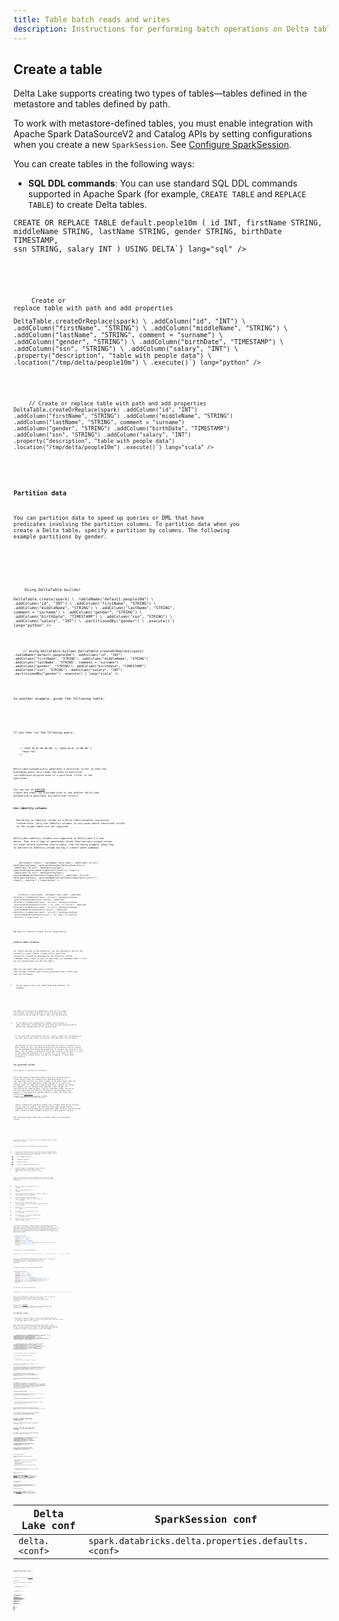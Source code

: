 ```yaml
---
title: Table batch reads and writes
description: Instructions for performing batch operations on Delta tables
---
```


 
## Create a table

Delta Lake supports creating two types of tables—tables defined in the metastore
and tables defined by path.

To work with metastore-defined tables, you must enable integration with Apache
Spark DataSourceV2 and Catalog APIs by setting configurations when you create a
new `SparkSession`. See [Configure SparkSession](#configure-sparksession).

You can create tables in the following ways:

- **SQL DDL commands**: You can use standard SQL DDL commands supported in
  Apache Spark (for example, `CREATE TABLE` and `REPLACE TABLE`) to create Delta
  tables.

<Tabs>
  <TabItem label="SQL">
    <Code code={`
CREATE TABLE IF NOT EXISTS default.people10m (
  id INT,
  firstName STRING,
  middleName STRING,
  lastName STRING,
  gender STRING,
  birthDate TIMESTAMP,
  ssn STRING,
  salary INT
) USING DELTA

CREATE OR REPLACE TABLE default.people10m ( id INT, firstName STRING, middleName
STRING, lastName STRING, gender STRING, birthDate TIMESTAMP, ssn STRING, salary
INT ) USING DELTA`} lang="sql" />

  </TabItem>

  <TabItem label="Python">
    <Code code={`
# Create table in the metastore
DeltaTable.createIfNotExists(spark) \\
  .tableName("default.people10m") \\
  .addColumn("id", "INT") \\
  .addColumn("firstName", "STRING") \\
  .addColumn("middleName", "STRING") \\
  .addColumn("lastName", "STRING", comment = "surname") \\
  .addColumn("gender", "STRING") \\
  .addColumn("birthDate", "TIMESTAMP") \\
  .addColumn("ssn", "STRING") \\
  .addColumn("salary", "INT") \\
  .execute()

# Create or replace table with path and add properties

DeltaTable.createOrReplace(spark) \\ .addColumn("id", "INT") \\
.addColumn("firstName", "STRING") \\ .addColumn("middleName", "STRING") \\
.addColumn("lastName", "STRING", comment = "surname") \\ .addColumn("gender",
"STRING") \\ .addColumn("birthDate", "TIMESTAMP") \\ .addColumn("ssn", "STRING")
\\ .addColumn("salary", "INT") \\ .property("description", "table with people
data") \\ .location("/tmp/delta/people10m") \\ .execute()`} lang="python" />

  </TabItem>

  <TabItem label="Scala">
    <Code code={`
// Create table in the metastore
DeltaTable.createOrReplace(spark)
  .tableName("default.people10m")
  .addColumn("id", "INT")
  .addColumn("firstName", "STRING")
  .addColumn("middleName", "STRING")
  .addColumn("lastName", "STRING", comment = "surname")
  .addColumn("gender", "STRING")
  .addColumn("birthDate", "TIMESTAMP")
  .addColumn("ssn", "STRING")
  .addColumn("salary", "INT")
  .execute()

// Create or replace table with path and add properties
DeltaTable.createOrReplace(spark) .addColumn("id", "INT")
.addColumn("firstName", "STRING") .addColumn("middleName", "STRING")
.addColumn("lastName", "STRING", comment = "surname") .addColumn("gender",
"STRING") .addColumn("birthDate", "TIMESTAMP") .addColumn("ssn", "STRING")
.addColumn("salary", "INT") .property("description", "table with people data")
.location("/tmp/delta/people10m") .execute()`} lang="scala" />

  </TabItem>
</Tabs>

### Partition data

You can partition data to speed up queries or DML that have predicates involving
the partition columns. To partition data when you create a Delta table, specify
a partition by columns. The following example partitions by gender.

<Tabs>
  <TabItem label="SQL">
    <Code code={`-- Create table in the metastore
CREATE TABLE default.people10m (
  id INT,
  firstName STRING,
  middleName STRING,
  lastName STRING,
  gender STRING,
  birthDate TIMESTAMP,
  ssn STRING,
  salary INT
)
USING DELTA
PARTITIONED BY (gender)`} lang="sql" />
  </TabItem>

  <TabItem label="Python">
    <Code code={`# Using DataFrame writer
df.write.format("delta").partitionBy("gender").saveAsTable("default.people10m")

# Using DeltaTable builder

DeltaTable.create(spark) \\ .tableName("default.people10m") \\ .addColumn("id",
"INT") \\ .addColumn("firstName", "STRING") \\ .addColumn("middleName",
"STRING") \\ .addColumn("lastName", "STRING", comment = "surname") \\
.addColumn("gender", "STRING") \\ .addColumn("birthDate", "TIMESTAMP") \\
.addColumn("ssn", "STRING") \\ .addColumn("salary", "INT") \\
.partitionedBy("gender") \\ .execute()`} lang="python" />

  </TabItem>

  <TabItem label="Scala">
    <Code code={`// Using DataFrame writer
df.write.format("delta").partitionBy("gender").saveAsTable("default.people10m")

// Using DeltaTable builder DeltaTable.createOrReplace(spark)
.tableName("default.people10m") .addColumn("id", "INT") .addColumn("firstName",
"STRING") .addColumn("middleName", "STRING") .addColumn("lastName", "STRING",
comment = "surname") .addColumn("gender", "STRING") .addColumn("birthDate",
"TIMESTAMP") .addColumn("ssn", "STRING") .addColumn("salary", "INT")
.partitionedBy("gender") .execute()`} lang="scala" />

  </TabItem>
</Tabs>

As another example, given the following table:

<Tabs>
  <TabItem label="Python">
    <Code
      code={`DeltaTable.create(spark) \\
  .tableName("default.events") \\
  .addColumn("eventId", "BIGINT") \\
  .addColumn("data", "STRING") \\
  .addColumn("eventType", "STRING") \\
  .addColumn("eventTime", "TIMESTAMP") \\
  .addColumn("year", "INT", generatedAlwaysAs="YEAR(eventTime)") \\
  .addColumn("month", "INT", generatedAlwaysAs="MONTH(eventTime)") \\
  .addColumn("day", "INT", generatedAlwaysAs="DAY(eventTime)") \\
  .partitionedBy("eventType", "year", "month", "day") \\
  .execute()`}
      lang="python"
    />
  </TabItem>
</Tabs>

If you then run the following query:

<Tabs>
  <TabItem label="SQL">
    <Code
      code={`SELECT * FROM default.events 
WHERE eventTime >= "2020-10-01 00:00:00" <= "2020-10-01 12:00:00"`}
      lang="sql"
    />
  </TabItem>
</Tabs>

Delta Lake automatically generates a partition filter so that the preceding
query only reads the data in partition `year=2020/month=10/day=01` even if a
partition filter is not specified.

You can use an
[EXPLAIN](https://spark.apache.org/docs/latest/sql-ref-syntax-qry-explain.html)
clause and check the provided plan to see whether Delta Lake automatically
generates any partition filters.

### Use identity columns

<Aside type="caution" title="Important">
  Declaring an identity column on a Delta table disables concurrent
  transactions. Only use identity columns in use cases where concurrent writes
  to the target table are not required.
</Aside>

Delta Lake identity columns are supported in Delta Lake 3.3 and above. They are
a type of generated column that assigns unique values for each record inserted
into a table. The following example shows how to declare an identity column
during a create table command:

<Tabs>
  <TabItem label="Python">
    <Code code={`from delta.tables import DeltaTable, IdentityGenerator
from pyspark.sql.types import LongType

DeltaTable.create() .tableName("table_name") .addColumn("id_col1",
dataType=LongType(), generatedAlwaysAs=IdentityGenerator())
.addColumn("id_col2", dataType=LongType(),
generatedAlwaysAs=IdentityGenerator(start=-1, step=1)) .addColumn("id_col3",
dataType=LongType(), generatedByDefaultAs=IdentityGenerator())
.addColumn("id_col4", dataType=LongType(),
generatedByDefaultAs=IdentityGenerator(start=-1, step=1)) .execute()`}
lang="python" />

  </TabItem>

  <TabItem label="Scala">
    <Code code={`import io.delta.tables.DeltaTable

DeltaTable.create(spark) .tableName("table_name") .addColumn(
DeltaTable.columnBuilder(spark, "id_col1") .dataType(LongType)
.generatedAlwaysAsIdentity().build()) .addColumn(
DeltaTable.columnBuilder(spark, "id_col2") .dataType(LongType)
.generatedAlwaysAsIdentity(start = -1L, step = 1L).build()) .addColumn(
DeltaTable.columnBuilder(spark, "id_col3") .dataType(LongType)
.generatedByDefaultAsIdentity().build()) .addColumn(
DeltaTable.columnBuilder(spark, "id_col4") .dataType(LongType)
.generatedByDefaultAsIdentity(start = -1L, step = 1L).build()) .execute()`}
lang="scala" />

  </TabItem>
</Tabs>

<Aside type="note">SQL APIs for identity columns are not supported yet.</Aside>

### Control data location

For tables defined in the metastore, you can optionally specify the `LOCATION`
as a path. Tables created with a specified `LOCATION` are considered unmanaged
by the metastore. Unlike a managed table, where no path is specified, an
unmanaged table's files are not deleted when you `DROP` the table.

When you run `CREATE TABLE` with a `LOCATION` that _already_ contains data
stored using Delta Lake, Delta Lake does the following:

- If you specify _only the table name and location_, for example:

<Tabs>
  <TabItem label="SQL">
    <Code
      code={`CREATE TABLE default.people10m
USING DELTA
LOCATION '/tmp/delta/people10m'`}
      lang="sql"
    />
  </TabItem>
</Tabs>

the table in the metastore automatically inherits the schema, partitioning, and
table properties of the existing data. This functionality can be used to
"import" data into the metastore.

- If you specify _any configuration_ (schema, partitioning, or table
  properties), Delta Lake verifies that the specification exactly matches the
  configuration of the existing data.

<Aside type="caution" title="Important">
  If the specified configuration does not _exactly_ match the configuration of
  the data, Delta Lake throws an exception that describes the discrepancy.
</Aside>

<Aside type="note">
  The metastore is not the source of truth about the latest information of a
  Delta table. In fact, the table definition in the metastore may not contain
  all the metadata like schema and properties. It contains the location of the
  table, and the table's transaction log at the location is the source of truth.
  If you query the metastore from a system that is not aware of this
  Delta-specific customization, you may see incomplete or stale table
  information.
</Aside>

### Use generated columns

<Aside type="note">This feature is new and is in Preview.</Aside>

Delta Lake supports generated columns which are a special type of columns whose
values are automatically generated based on a user-specified function over other
columns in the Delta table. When you write to a table with generated columns and
you do not explicitly provide values for them, Delta Lake automatically computes
the values. For example, you can automatically generate a date column (for
partitioning the table by date) from the timestamp column; any writes into the
table need only specify the data for the timestamp column. However, if you
explicitly provide values for them, the values must satisfy the
[constraint](delta-constraints.md)
`(<value> <=> <generation expression>) IS TRUE` or the write will fail with an
error.

<Aside type="caution" title="Important">
  Tables created with generated columns have a higher table writer protocol
  version than the default. See [How does Delta Lake manage feature
  compatibility?](versioning.md) to understand table protocol versioning and
  what it means to have a higher version of a table protocol version.
</Aside>

The following example shows how to create a table with generated columns:

<Tabs>
  <TabItem label="Python">
    <Code code={`DeltaTable.create(spark) \\
  .tableName("default.people10m") \\
  .addColumn("id", "INT") \\
  .addColumn("firstName", "STRING") \\
  .addColumn("middleName", "STRING") \\
  .addColumn("lastName", "STRING", comment = "surname") \\
  .addColumn("gender", "STRING") \\
  .addColumn("birthDate", "TIMESTAMP") \\
  .addColumn("dateOfBirth", DateType(), generatedAlwaysAs="CAST(birthDate AS DATE)") \\
  .addColumn("ssn", "STRING") \\
  .addColumn("salary", "INT") \\
  .partitionedBy("gender") \\
  .execute()`} lang="python" />
  </TabItem>

  <TabItem label="Scala">
    <Code code={`DeltaTable.create(spark)
  .tableName("default.people10m")
  .addColumn("id", "INT")
  .addColumn("firstName", "STRING")
  .addColumn("middleName", "STRING")
  .addColumn(
    DeltaTable.columnBuilder("lastName")
      .dataType("STRING")
      .comment("surname")
      .build())
  .addColumn("gender", "STRING")
  .addColumn("birthDate", "TIMESTAMP")
  .addColumn(
    DeltaTable.columnBuilder("dateOfBirth")
     .dataType(DateType)
     .generatedAlwaysAs("CAST(dateOfBirth AS DATE)")
     .build())
  .addColumn("ssn", "STRING")
  .addColumn("salary", "INT")
  .partitionedBy("gender")
  .execute()`} lang="scala" />
  </TabItem>
</Tabs>

Generated columns are stored as if they were normal columns. That is, they
occupy storage.

The following restrictions apply to generated columns:

- A generation expression can use any SQL functions in Spark that always return
  the same result when given the same argument values, except the following
  types of functions:
  - User-defined functions.
  - Aggregate functions.
  - Window functions.
  - Functions returning multiple rows.
- For Delta Lake 1.1.0 and above, `MERGE` operations support generated columns
  when you set `spark.databricks.delta.schema.autoMerge.enabled` to true.

Delta Lake may be able to generate partition filters for a query whenever a
partition column is defined by one of the following expressions:

- `CAST(col AS DATE)` and the type of `col` is `TIMESTAMP`.
- `YEAR(col)` and the type of `col` is `TIMESTAMP`.
- Two partition columns defined by `YEAR(col), MONTH(col)` and the type of `col`
  is `TIMESTAMP`.
- Three partition columns defined by `YEAR(col), MONTH(col), DAY(col)` and the
  type of `col` is `TIMESTAMP`.
- Four partition columns defined by `YEAR(col), MONTH(col), DAY(col), HOUR(col)`
  and the type of `col` is `TIMESTAMP`.
- `SUBSTRING(col, pos, len)` and the type of `col` is `STRING`
- `DATE_FORMAT(col, format)` and the type of `col` is `TIMESTAMP`.
- `DATE_TRUNC(format, col)` and the type of the `col` is `TIMESTAMP` or `DATE`.
- `TRUNC(col, format)` and type of the `col` is either `TIMESTAMP` or `DATE`.

If a partition column is defined by one of the preceding expressions, and a
query filters data using the underlying base column of a generation expression,
Delta Lake looks at the relationship between the base column and the generated
column, and populates partition filters based on the generated partition column
if possible. For example, given the following table:

```python
DeltaTable.create(spark) \
  .tableName("default.events") \
  .addColumn("eventId", "BIGINT") \
  .addColumn("data", "STRING") \
  .addColumn("eventType", "STRING") \
  .addColumn("eventTime", "TIMESTAMP") \
  .addColumn("eventDate", "DATE", generatedAlwaysAs="CAST(eventTime AS DATE)") \
  .partitionedBy("eventType", "eventDate") \
  .execute()
```

If you then run the following query:

```python
spark.sql('SELECT * FROM default.events WHERE eventTime >= "2020-10-01 00:00:00" <= "2020-10-01 12:00:00"')
```

Delta Lake automatically generates a partition filter so that the preceding
query only reads the data in partition `date=2020-10-01` even if a partition
filter is not specified.

As another example, given the following table:

```python
DeltaTable.create(spark) \
  .tableName("default.events") \
  .addColumn("eventId", "BIGINT") \
  .addColumn("data", "STRING") \
  .addColumn("eventType", "STRING") \
  .addColumn("eventTime", "TIMESTAMP") \
  .addColumn("year", "INT", generatedAlwaysAs="YEAR(eventTime)") \
  .addColumn("month", "INT", generatedAlwaysAs="MONTH(eventTime)") \
  .addColumn("day", "INT", generatedAlwaysAs="DAY(eventTime)") \
  .partitionedBy("eventType", "year", "month", "day") \
  .execute()
```

If you then run the following query:

```python
spark.sql('SELECT * FROM default.events WHERE eventTime >= "2020-10-01 00:00:00" <= "2020-10-01 12:00:00"')
```

Delta Lake automatically generates a partition filter so that the preceding
query only reads the data in partition `year=2020/month=10/day=01` even if a
partition filter is not specified.

You can use an
[EXPLAIN](https://spark.apache.org/docs/latest/sql-ref-syntax-qry-explain.html)
clause and check the provided plan to see whether Delta Lake automatically
generates any partition filters.

### Use identity columns

<Aside type="caution" title="Important">
  Declaring an identity column on a Delta table disables concurrent
  transactions. Only use identity columns in use cases where concurrent writes
  to the target table are not required.
</Aside>

Delta Lake identity columns are supported in Delta Lake 3.3 and above. They are
a type of generated column that assigns unique values for each record inserted
into a table. The following example shows how to declare an identity column
during a create table command:

<Tabs>
  <TabItem label="Python">
    <Code code={`from delta.tables import DeltaTable, IdentityGenerator
from pyspark.sql.types import LongType

DeltaTable.create() .tableName("table_name") .addColumn("id_col1",
dataType=LongType(), generatedAlwaysAs=IdentityGenerator())
.addColumn("id_col2", dataType=LongType(),
generatedAlwaysAs=IdentityGenerator(start=-1, step=1)) .addColumn("id_col3",
dataType=LongType(), generatedByDefaultAs=IdentityGenerator())
.addColumn("id_col4", dataType=LongType(),
generatedByDefaultAs=IdentityGenerator(start=-1, step=1)) .execute()`}
lang="python" />

  </TabItem>

  <TabItem label="Scala">
    <Code code={`import io.delta.tables.DeltaTable

DeltaTable.create(spark) .tableName("table_name") .addColumn(
DeltaTable.columnBuilder(spark, "id_col1") .dataType(LongType)
.generatedAlwaysAsIdentity().build()) .addColumn(
DeltaTable.columnBuilder(spark, "id_col2") .dataType(LongType)
.generatedAlwaysAsIdentity(start = -1L, step = 1L).build()) .addColumn(
DeltaTable.columnBuilder(spark, "id_col3") .dataType(LongType)
.generatedByDefaultAsIdentity().build()) .addColumn(
DeltaTable.columnBuilder(spark, "id_col4") .dataType(LongType)
.generatedByDefaultAsIdentity(start = -1L, step = 1L).build()) .execute()`}
lang="scala" />

  </TabItem>
</Tabs>

<Aside type="note">SQL APIs for identity columns are not supported yet.</Aside>

You can optionally specify the following:

- A starting value.
- A step size, which can be positive or negative.

Both the starting value and step size default to `1`. You cannot specify a step
size of `0`.

Values assigned by identity columns are unique and increment in the direction of
the specified step, and in multiples of the specified step size, but are not
guaranteed to be contiguous. For example, with a starting value of `0` and a
step size of `2`, all values are positive even numbers but some even numbers
might be skipped.

When the identity column is specified to be `generated by default as identity`,
insert operations can specify values for the identity column. Specify it to be
`generated always as identity` to override the ability to manually set values.

Identity columns only support `LongType`, and operations fail if the assigned
value exceeds the range supported by `LongType`.

You can use `ALTER TABLE table_name ALTER COLUMN column_name SYNC IDENTITY` to
synchronize the metadata of an identity column with the actual data. When you
write your own values to an identity column, it might not comply with the
metadata. This option evaluates the state and updates the metadata to be
consistent with the actual data. After this command, the next automatically
assigned identity value will start from `start + (n + 1) * step`, where `n` is
the smallest value that satisfies `start + n * step >= max()` (for a positive
step).

### CTAS and identity columns

You cannot define schema, identity column constraints, or any other table
specifications when using a `CREATE TABLE table_name AS SELECT` (CTAS)
statement.

To create a new table with an identity column and populate it with existing
data, do the following:

1. Create a table with the correct schema, including the identity column
   definition and other table properties.
2. Run an insertion operation.

The following example defines the identity column to be
`generated by default as identity`. If data inserted into the table includes
valid values for the identity column, these values are used.

<Tabs>
  <TabItem label="Python">
    <Code code={`from delta.tables import DeltaTable, IdentityGenerator
from pyspark.sql.types import LongType, DateType

DeltaTable.create(spark) .tableName("new_table") .addColumn("id",
dataType=LongType(), generatedByDefaultAs=IdentityGenerator(start=5, step=1))
.addColumn("event_date", dataType=DateType()) .addColumn("some_value",
dataType=LongType()) .execute()

# Insert records including existing IDs

old_table_df = spark.table("old_table").select("id", "event_date", "some_value")
old_table_df.write .format("delta") .mode("append") .saveAsTable("new_table")

# Insert records and generate new IDs

new_records_df = spark.table("new_records").select("event_date", "some_value")
new_records_df.write .format("delta") .mode("append")
.saveAsTable("new_table")`} lang="python" />

  </TabItem>

  <TabItem label="Scala">
    <Code code={`import org.apache.spark.sql.types._

DeltaTable.createOrReplace(spark) .tableName("new_table") .addColumn(
DeltaTable.columnBuilder(spark, "id") .dataType(LongType)
.generatedByDefaultAsIdentity(start = 5L, step = 1L) .build()) .addColumn(
DeltaTable.columnBuilder(spark, "event_date") .dataType(DateType)
.nullable(true) .build()) .addColumn( DeltaTable.columnBuilder(spark,
"some_value") .dataType(LongType) .nullable(true) .build()) .execute()

// Insert records including existing IDs val oldTableDF =
spark.table("old_table").select("id", "event_date", "some_value")
oldTableDF.write .format("delta") .mode("append") .saveAsTable("new_table")

// Insert records and generate new IDs val newRecordsDF =
spark.table("new_records").select("event_date", "some_value") newRecordsDF.write
.format("delta") .mode("append") .saveAsTable("new_table")`} lang="scala" />

  </TabItem>
</Tabs>

### Identity column limitations

The following limitations exist when working with identity columns:

- Concurrent transactions are not supported on tables with identity columns
  enabled.
- You cannot partition a table by an identity column.
- You cannot `ADD`, `REPLACE`, or `CHANGE` an identity column.
- You cannot update the value of an identity column for an existing record.

<Aside type="note">
  To change the `IDENTITY` value for an existing record, you must delete the
  record and `INSERT` it as a new record.
</Aside>

### Specify default values for columns

Delta enables the specification of
[default expressions](https://github.com/delta-io/delta/blob/master/PROTOCOL.md#default-columns)
for columns in Delta tables. When users write to these tables without explicitly
providing values for certain columns, or when they explicitly use the DEFAULT
SQL keyword for a column, Delta automatically generates default values for those
columns. For more information, please refer to the dedicated documentation page.

### Use special characters in column names

By default, special characters such as spaces and any of the characters
`,;{}()\n\t=` are not supported in table column names. To include these special
characters in a table's column name, enable column mapping.

### Default table properties

Delta Lake configurations set in the SparkSession override the default
[table properties](#-table-properties) for new Delta Lake tables created in the
session. The prefix used in the SparkSession is different from the
configurations used in the table properties.

| Delta Lake conf | SparkSession conf                                   |
| --------------- | --------------------------------------------------- |
| `delta.<conf>`  | `spark.databricks.delta.properties.defaults.<conf>` |

For example, to set the `delta.appendOnly = true` property for all new Delta
Lake tables created in a session, set the following:

<Tabs>
  <TabItem label="SQL">
    <Code
      code={`SET spark.databricks.delta.properties.defaults.appendOnly = true`}
      lang="sql"
    />
  </TabItem>
</Tabs>

To modify table properties of existing tables, use
[SET TBLPROPERTIES](#-table-properties).

## Read a table

You can read a Delta table using standard Apache Spark DataFrame APIs:

<Tabs>
  <TabItem label="SQL">
    <Code code={`SELECT * FROM delta.\`/tmp/delta/people10m\`;

-- If table is registered in the metastore SELECT \* FROM default.people10m;`}
lang="sql" />

  </TabItem>

  <TabItem label="Python">
    <Code code={`# Read table by path
df = spark.read.format("delta").load("/tmp/delta/people10m")

# Read table from metastore

df = spark.table("default.people10m")`} lang="python" />

  </TabItem>

  <TabItem label="Scala">
    <Code code={`// Read table by path
val df = spark.read.format("delta").load("/tmp/delta/people10m")

// Read table from metastore val df = spark.table("default.people10m")`}
lang="scala" />

  </TabItem>

  <TabItem label="Java">
    <Code code={`// Read table by path
Dataset<Row> df = spark.read().format("delta").load("/tmp/delta/people10m");

// Read table from metastore Dataset<Row> df =
spark.table("default.people10m");`} lang="java" />

  </TabItem>
</Tabs>

## Query an older snapshot of a table (time travel)

Delta Lake time travel allows you to query an older snapshot of a Delta table.
Time travel has many use cases, including:

- Re-creating analyses, reports, or outputs (for example, the output of a
  machine learning model). This could be useful for debugging or auditing,
  especially in regulated industries.
- Writing complex temporal queries.
- Fixing mistakes in your data.
- Providing snapshot isolation for a set of queries for fast changing tables.

This section describes the supported methods for querying older versions of
tables, data retention concerns, and provides examples.

<Aside type="note">
  The timestamp of each version N depends on the timestamp of the log file
  corresponding to the version N in Delta table log. Hence, time travel by
  timestamp can break if you copy the entire Delta table directory to a new
  location. Time travel by version will be unaffected.
</Aside>

### Syntax

This section shows how to query an older version of a Delta table.

#### SQL `AS OF` syntax

<Tabs>
  <TabItem label="SQL">
    <Code
      code={`SELECT * FROM table_name TIMESTAMP AS OF timestamp_expression
SELECT * FROM table_name VERSION AS OF version`}
      lang="sql"
    />
  </TabItem>
</Tabs>

- `timestamp_expression` can be any one of:
  - `'2018-10-18T22:15:12.013Z'`, that is, a string that can be cast to a
    timestamp
  - `cast('2018-10-18 13:36:32 CEST' as timestamp)`
  - `'2018-10-18'`, that is, a date string
  - `current_timestamp() - interval 12 hours`
  - `date_sub(current_date(), 1)`
  - Any other expression that is or can be cast to a timestamp
- `version` is a long value that can be obtained from the output of
  `DESCRIBE HISTORY table_spec`.

Neither `timestamp_expression` nor `version` can be subqueries.

##### Example

<Tabs>
  <TabItem label="SQL">
    <Code
      code={`SELECT * FROM default.people10m TIMESTAMP AS OF '2018-10-18T22:15:12.013Z'
SELECT * FROM delta.\`/tmp/delta/people10m\` VERSION AS OF 123`}
      lang="sql"
    />
  </TabItem>
</Tabs>

#### DataFrameReader options

DataFrameReader options allow you to create a DataFrame from a Delta table that
is fixed to a specific version of the table.

<Tabs>
  <TabItem label="Python">
    <Code
      code={`df1 = spark.read.format("delta").option("timestampAsOf", timestamp_string).load("/tmp/delta/people10m")
df2 = spark.read.format("delta").option("versionAsOf", version).load("/tmp/delta/people10m")`}
      lang="python"
    />
  </TabItem>
</Tabs>

For `timestamp_string`, only date or timestamp strings are accepted. For
example, `"2019-01-01"` and `"2019-01-01T00:00:00.000Z"`.

A common pattern is to use the latest state of the Delta table throughout the
execution of a job to update downstream applications.

Because Delta tables auto update, a DataFrame loaded from a Delta table may
return different results across invocations if the underlying data is updated.
By using time travel, you can fix the data returned by the DataFrame across
invocations:

<Tabs>
  <TabItem label="Python">
    <Code
      code={`history = spark.sql("DESCRIBE HISTORY delta.\`/tmp/delta/people10m\`")
latest_version = history.selectExpr("max(version)").collect()
df = spark.read.format("delta").option("versionAsOf", latest_version[0][0]).load("/tmp/delta/people10m")`}
      lang="python"
    />
  </TabItem>
</Tabs>

### Examples

Fix accidental deletes to a table for the user `111`:

<Tabs>
  <TabItem label="Python">
    <Code
      code={`yesterday = spark.sql("SELECT CAST(date_sub(current_date(), 1) AS STRING)").collect()[0][0]
df = spark.read.format("delta").option("timestampAsOf", yesterday).load("/tmp/delta/events")
df.where("userId = 111").write.format("delta").mode("append").save("/tmp/delta/events")`}
      lang="python"
    />
  </TabItem>
</Tabs>

Fix accidental incorrect updates to a table:

<Tabs>
  <TabItem label="Python">
    <Code
      code={`yesterday = spark.sql("SELECT CAST(date_sub(current_date(), 1) AS STRING)").collect()[0][0]
df = spark.read.format("delta").option("timestampAsOf", yesterday).load("/tmp/delta/events")
df.createOrReplaceTempView("my_table_yesterday")
spark.sql("""
MERGE INTO delta.\`/tmp/delta/events\` target
  USING my_table_yesterday source
  ON source.userId = target.userId
  WHEN MATCHED THEN UPDATE SET *
""")`}
      lang="python"
    />
  </TabItem>
</Tabs>

Query the number of new customers added over the last week:

<Tabs>
  <TabItem label="Python">
    <Code
      code={`last_week = spark.sql("SELECT CAST(date_sub(current_date(), 7) AS STRING)").collect()[0][0]
df = spark.read.format("delta").option("timestampAsOf", last_week).load("/tmp/delta/events")
last_week_count = df.select("userId").distinct().count()
count = spark.read.format("delta").load("/tmp/delta/events").select("userId").distinct().count()
new_customers_count = count - last_week_count`}
      lang="python"
    />
  </TabItem>
</Tabs>

### Data retention

To time travel to a previous version, you must retain _both_ the log and the
data files for that version.

The data files backing a Delta table are _never_ deleted automatically; data
files are deleted only when you run [VACUUM](delta-utility.md#-delta-vacuum).
`VACUUM` _does not_ delete Delta log files; log files are automatically cleaned
up after checkpoints are written.

By default you can time travel to a Delta table up to 30 days old unless you
have:

- Run `VACUUM` on your Delta table.
- Changed the data or log file retention periods using the following
  [table properties](#-table-properties):
  - `delta.logRetentionDuration = "interval <interval>"`: controls how long the
    history for a table is kept. The default is `interval 30 days`.

Each time a checkpoint is written, Delta automatically cleans up log entries
older than the retention interval. If you set this config to a large enough
value, many log entries are retained. This should not impact performance as
operations against the log are constant time. Operations on history are parallel
but will become more expensive as the log size increases.

- `delta.deletedFileRetentionDuration = "interval <interval>"`: controls how
  long ago a file must have been deleted _before being a candidate for_
  `VACUUM`. The default is `interval 7 days`.

  To access 30 days of historical data even if you run `VACUUM` on the Delta
  table, set `delta.deletedFileRetentionDuration = "interval 30 days"`. This
  setting may cause your storage costs to go up.

<Aside type="note">
  Due to log entry cleanup, instances can arise where you cannot time travel to
  a version that is less than the retention interval. Delta Lake requires all
  consecutive log entries since the previous checkpoint to time travel to a
  particular version. For example, with a table initially consisting of log
  entries for versions [0, 19] and a checkpoint at verison 10, if the log entry
  for version 0 is cleaned up, then you cannot time travel to versions [1, 9].
  Increasing the table property `delta.logRetentionDuration` can help avoid
  these situations.
</Aside>

### In-Commit Timestamps

#### Overview

Delta Lake 3.3 introduced
[In-Commit Timestamps](https://github.com/delta-io/delta/blob/master/PROTOCOL.md#in-commit-timestamps)
to provide a more reliable and consistent way to track table modification
timestamps. These modification timestamps are needed for various usecases e.g.
time-travel to a specific time in the past. This feature addresses limitations
of the traditional approach that relied on file modification timestamps,
particularly in scenarios involving data migration or replication.

#### Feature Details

In-Commit Timestamps stores modification timestamps within the commit itself,
ensuring they remain unchanged regardless of file system operations. This
provides several benefits:

- **Immutable History**: Timestamps become part of the table's permanent commit
  history
- **Consistent Time Travel**: Queries using timestamp-based time travel produce
  reliable results even after table migration

Without the In-Commit Timestamp feature, Delta Lake uses file modification
timestamps as the commit timestamp. This approach has various limitations:

1. Data Migration Issues: When tables were moved between storage locations, file
   modification timestamps would change, potentially disrupting historical
   tracking
2. Replication Scenarios: Timestamp inconsistencies could arise when replicating
   data across different environments
3. Time Travel Reliability: These timestamp changes could affect the accuracy
   and consistency of time travel queries

#### Enabling the Feature

This is a [writer table feature](versioning.md#-what-are-table-features) and can
be enabled by setting the table property `delta.enableInCommitTimestamps` to
`true`:

<Tabs>
  <TabItem label="SQL">
    <Code
      code={`ALTER TABLE <table_name>
SET TBLPROPERTIES ('delta.enableInCommitTimestamps' = 'true');`}
      lang="sql"
    />
  </TabItem>
</Tabs>

After enabling In-Commit Timestamps:

- Only new write operations will include the embedded timestamps
- File modification timestamps will continued to be used for historical commits
  performed before enablement

See the [Versioning](./versioning) section for more details around
compatibility.

## Write a table

### Append

To atomically add new data to an existing Delta table, use `append` mode:

<Tabs>
  <TabItem label="SQL">
    <Code code={`INSERT INTO default.people10m SELECT * FROM morePeople`} lang="sql" />
  </TabItem>

<TabItem label="Python">
  <Code
    code={`df.write.format("delta").mode("append").save("/tmp/delta/people10m")
df.write.format("delta").mode("append").saveAsTable("default.people10m")`}
    lang="python"
  />
</TabItem>

  <TabItem label="Scala">
    <Code code={`df.write.format("delta").mode("append").save("/tmp/delta/people10m")
df.write.format("delta").mode("append").saveAsTable("default.people10m")

df.write.mode("append").delta("/tmp/delta/people10m")`} lang="scala" />
  </TabItem>
</Tabs>

### Overwrite

To atomically replace all the data in a table, use `overwrite` mode:

<Tabs>
  <TabItem label="SQL">
    <Code code={`INSERT OVERWRITE TABLE default.people10m SELECT * FROM morePeople`} lang="sql" />
  </TabItem>

<TabItem label="Python">
  <Code
    code={`df.write.format("delta").mode("overwrite").save("/tmp/delta/people10m")
df.write.format("delta").mode("overwrite").saveAsTable("default.people10m")`}
    lang="python"
  />
</TabItem>

  <TabItem label="Scala">
    <Code code={`df.write.format("delta").mode("overwrite").save("/tmp/delta/people10m")
df.write.format("delta").mode("overwrite").saveAsTable("default.people10m")

df.write.mode("overwrite").delta("/tmp/delta/people10m")`} lang="scala" />
  </TabItem>
</Tabs>

You can selectively overwrite only the data that matches an arbitrary
expression. This feature is available with DataFrames in Delta Lake 1.1.0 and
above and supported in SQL in Delta Lake 2.4.0 and above.

The following command atomically replaces events in January in the target table,
which is partitioned by `start_date`, with the data in `replace_data`:

<Tabs>
  <TabItem label="Python">
    <Code code={`replace_data.write \\
  .format("delta") \\
  .mode("overwrite") \\
  .option("replaceWhere", "start_date >= '2017-01-01' AND end_date <= '2017-01-31'") \\
  .save("/tmp/delta/events")`} lang="python" />
  </TabItem>

<TabItem label="Scala">
  <Code
    code={`replace_data.write
  .format("delta")
  .mode("overwrite")
  .option("replaceWhere", "start_date >= '2017-01-01' AND end_date <= '2017-01-31'")
  .save("/tmp/delta/events")`}
    lang="scala"
  />
</TabItem>

  <TabItem label="SQL">
    <Code code={`INSERT INTO TABLE events 
REPLACE WHERE start_data >= '2017-01-01' AND end_date <= '2017-01-31' 
SELECT * FROM replace_data`} lang="sql" />
  </TabItem>
</Tabs>

This sample code writes out the data in `replace_data`, validates that it all
matches the predicate, and performs an atomic replacement. If you want to write
out data that doesn't all match the predicate, to replace the matching rows in
the target table, you can disable the constraint check by setting
`spark.databricks.delta.replaceWhere.constraintCheck.enabled` to false:

<Tabs>
  <TabItem label="Python">
    <Code code={`spark.conf.set("spark.databricks.delta.replaceWhere.constraintCheck.enabled", False)`} lang="python" />
  </TabItem>

<TabItem label="Scala">
  <Code
    code={`spark.conf.set("spark.databricks.delta.replaceWhere.constraintCheck.enabled", false)`}
    lang="scala"
  />
</TabItem>

  <TabItem label="SQL">
    <Code code={`SET spark.databricks.delta.replaceWhere.constraintCheck.enabled=false`} lang="sql" />
  </TabItem>
</Tabs>

In Delta Lake 1.0.0 and below, `replaceWhere` overwrites data matching a
predicate over partition columns only. The following command atomically replaces
the month in January in the target table, which is partitioned by `date`, with
the data in `df`:

<Tabs>
  <TabItem label="Python">
    <Code code={`df.write \
  .format("delta") \
  .mode("overwrite") \
  .option("replaceWhere", "birthDate >= '2017-01-01' AND birthDate <= '2017-01-31'") \
  .save("/tmp/delta/people10m")`} lang="python" />
  </TabItem>

  <TabItem label="Scala">
    <Code code={`df.write
  .format("delta")
  .mode("overwrite")
  .option("replaceWhere", "birthDate >= '2017-01-01' AND birthDate <= '2017-01-31'")
  .save("/tmp/delta/people10m")`} lang="scala" />
  </TabItem>
</Tabs>

In Delta Lake 1.1.0 and above, if you want to fall back to the old behavior, you
can disable the `spark.databricks.delta.replaceWhere.dataColumns.enabled` flag:

<Tabs>
  <TabItem label="Python">
    <Code code={`spark.conf.set("spark.databricks.delta.replaceWhere.dataColumns.enabled", False)`} lang="python" />
  </TabItem>

<TabItem label="Scala">
  <Code
    code={`spark.conf.set("spark.databricks.delta.replaceWhere.dataColumns.enabled", false)`}
    lang="scala"
  />
</TabItem>

  <TabItem label="SQL">
    <Code code={`SET spark.databricks.delta.replaceWhere.dataColumns.enabled=false`} lang="sql" />
  </TabItem>
</Tabs>

#### Dynamic Partition Overwrites

Delta Lake 2.0 and above supports _dynamic_ partition overwrite mode for
partitioned tables.

When in dynamic partition overwrite mode, we overwrite all existing data in each
logical partition for which the write will commit new data. Any existing logical
partitions for which the write does not contain data will remain unchanged. This
mode is only applicable when data is being written in overwrite mode: either
`INSERT OVERWRITE` in SQL, or a DataFrame write with
`df.write.mode("overwrite")`.

Configure dynamic partition overwrite mode by setting the Spark session
configuration `spark.sql.sources.partitionOverwriteMode` to `dynamic`. You can
also enable this by setting the `DataFrameWriter` option
`partitionOverwriteMode` to `dynamic`. If present, the query-specific option
overrides the mode defined in the session configuration. The default for
`partitionOverwriteMode` is `static`.

<Tabs>
  <TabItem label="SQL">
    <Code code={`SET spark.sql.sources.partitionOverwriteMode=dynamic;
INSERT OVERWRITE TABLE default.people10m SELECT * FROM morePeople;`} lang="sql" />
  </TabItem>

<TabItem label="Python">
  <Code
    code={`df.write \\
  .format("delta") \\
  .mode("overwrite") \\
  .option("partitionOverwriteMode", "dynamic") \\
  .saveAsTable("default.people10m")`}
    lang="python"
  />
</TabItem>

  <TabItem label="Scala">
    <Code code={`df.write
  .format("delta")
  .mode("overwrite")
  .option("partitionOverwriteMode", "dynamic")
  .saveAsTable("default.people10m")`} lang="scala" />
  </TabItem>
</Tabs>

<Aside type="note">
  Dynamic partition overwrite conflicts with the option `replaceWhere` for partitioned tables.

- If dynamic partition overwrite is enabled in the Spark session configuration,
  and `replaceWhere` is provided as a `DataFrameWriter` option, then Delta Lake
  overwrites the data according to the `replaceWhere` expression (query-specific
  options override session configurations).
- You'll receive an error if the `DataFrameWriter` options have both dynamic
  partition overwrite and `replaceWhere` enabled.
  </Aside>

<Aside type="caution" title="Dynamic Partition Overwrite Limitations">
Validate that the data written with dynamic partition overwrite touches only the expected partitions. A single row in the incorrect partition can lead to unintentionally overwriting an entire partition. We recommend using `replaceWhere` to specify which data to overwrite.

If a partition has been accidentally overwritten, you can use
[Restore a Delta table to an earlier state](delta-utility.md#-restore-a-delta-table-to-an-earlier-state)
to undo the change.

</Aside>

For Delta Lake support for updating tables, see
[Table deletes, updates, and merges](delta-update.md).

### Limit rows written in a file

You can use the SQL session configuration `spark.sql.files.maxRecordsPerFile` to
specify the maximum number of records to write to a single file for a Delta Lake
table. Specifying a value of zero or a negative value represents no limit.

You can also use the DataFrameWriter option `maxRecordsPerFile` when using the
DataFrame APIs to write to a Delta Lake table. When `maxRecordsPerFile` is
specified, the value of the SQL session configuration
`spark.sql.files.maxRecordsPerFile` is ignored.

<Tabs>
  <TabItem label="Python">
    <Code code={`df.write.format("delta") \\
  .mode("append") \\
  .option("maxRecordsPerFile", "10000") \\
  .save("/tmp/delta/people10m")`} lang="python" />
  </TabItem>

  <TabItem label="Scala">
    <Code code={`df.write.format("delta")
  .mode("append")
  .option("maxRecordsPerFile", "10000")
  .save("/tmp/delta/people10m")`} lang="scala" />
  </TabItem>
</Tabs>

### Idempotent writes

Sometimes a job that writes data to a Delta table is restarted due to various
reasons (for example, job encounters a failure). The failed job may or may not
have written the data to Delta table before terminating. In the case where the
data is written to the Delta table, the restarted job writes the same data to
the Delta table which results in duplicate data.

To address this, Delta tables support the following `DataFrameWriter` options to
make the writes idempotent:

- `txnAppId`: A unique string that you can pass on each `DataFrame` write. For
  example, this can be the name of the job.
- `txnVersion`: A monotonically increasing number that acts as transaction
  version. This number needs to be unique for data that is being written to the
  Delta table(s). For example, this can be the epoch seconds of the instant when
  the query is attempted for the first time. Any subsequent restarts of the same
  job needs to have the same value for `txnVersion`.

<Aside type="danger">
  This solution assumes that the data being written to Delta table(s) in
  multiple retries of the job is same. If a write attempt in a Delta table
  succeeds but due to some downstream failure there is a second write attempt
  with same txn options but different data, then that second write attempt will
  be ignored. This can cause unexpected results.
</Aside>

#### Example

<Tabs>
  <TabItem label="Python">
    <Code code={`app_id = ... # A unique string that is used as an application ID.
version = ... # A monotonically increasing number that acts as transaction version.

dataFrame.write.format(...).option("txnVersion", version).option("txnAppId",
app_id).save(...)`} lang="python" />

  </TabItem>

  <TabItem label="Scala">
    <Code code={`val appId = ... // A unique string that is used as an application ID.
version = ... // A monotonically increasing number that acts as transaction version.

dataFrame.write.format(...).option("txnVersion", version).option("txnAppId",
appId).save(...)`} lang="scala" />

  </TabItem>

  <TabItem label="SQL">
    <Code code={`SET spark.databricks.delta.write.txnAppId = ...;
SET spark.databricks.delta.write.txnVersion = ...;
SET spark.databricks.delta.write.txnVersion.autoReset.enabled = true; -- if set to true, this will reset txnVersion after every write`} lang="sql" />
  </TabItem>
</Tabs>

### Set user-defined commit metadata

You can specify user-defined strings as metadata in commits made by these
operations, either using the DataFrameWriter option `userMetadata` or the
SparkSession configuration `spark.databricks.delta.commitInfo.userMetadata`. If
both of them have been specified, then the option takes preference. This
user-defined metadata is readable in the
[history](delta-utility.md#-delta-history) operation.

<Tabs>
  <TabItem label="SQL">
    <Code code={`SET spark.databricks.delta.commitInfo.userMetadata=overwritten-for-fixing-incorrect-data
INSERT OVERWRITE default.people10m SELECT * FROM morePeople`} lang="sql" />
  </TabItem>

<TabItem label="Python">
  <Code
    code={`df.write.format("delta") \\
  .mode("overwrite") \\
  .option("userMetadata", "overwritten-for-fixing-incorrect-data") \\
  .save("/tmp/delta/people10m")`}
    lang="python"
  />
</TabItem>

  <TabItem label="Scala">
    <Code code={`df.write.format("delta")
  .mode("overwrite")
  .option("userMetadata", "overwritten-for-fixing-incorrect-data")
  .save("/tmp/delta/people10m")`} lang="scala" />
  </TabItem>
</Tabs>

## Schema validation

Delta Lake automatically validates that the schema of the DataFrame being
written is compatible with the schema of the table. Delta Lake uses the
following rules to determine whether a write from a DataFrame to a table is
compatible:

- All DataFrame columns must exist in the target table. If there are columns in
  the DataFrame not present in the table, an exception is raised. Columns
  present in the table but not in the DataFrame are set to null.
- DataFrame column data types must match the column data types in the target
  table. If they don't match, an exception is raised.
- DataFrame column names cannot differ only by case. This means that you cannot
  have columns such as "Foo" and "foo" defined in the same table. While you can
  use Spark in case sensitive or insensitive (default) mode, Parquet is case
  sensitive when storing and returning column information. Delta Lake is
  case-preserving but insensitive when storing the schema and has this
  restriction to avoid potential mistakes, data corruption, or loss issues.

Delta Lake support DDL to add new columns explicitly and the ability to update
schema automatically.

If you specify other options, such as `partitionBy`, in combination with append
mode, Delta Lake validates that they match and throws an error for any mismatch.
When `partitionBy` is not present, appends automatically follow the partitioning
of the existing data.

## Update table schema

Delta Lake lets you update the schema of a table. The following types of changes
are supported:

- Adding new columns (at arbitrary positions)
- Reordering existing columns

You can make these changes explicitly using DDL or implicitly using DML.

<Aside type="caution" title="Important">
  When you update a Delta table schema, streams that read from that table
  terminate. If you want the stream to continue you must restart it.
</Aside>

### Explicitly update schema

You can use the following DDL to explicitly change the schema of a table.

#### Add columns

<Tabs>
  <TabItem label="SQL">
    <Code
      code={`ALTER TABLE table_name ADD COLUMNS (col_name data_type [COMMENT col_comment] [FIRST|AFTER colA_name], ...)`}
      lang="sql"
    />
  </TabItem>
</Tabs>

By default, nullability is `true`.

To add a column to a nested field, use:

<Tabs>
  <TabItem label="SQL">
    <Code
      code={`ALTER TABLE table_name ADD COLUMNS (col_name.nested_col_name data_type [COMMENT col_comment] [FIRST|AFTER colA_name], ...)`}
      lang="sql"
    />
  </TabItem>
</Tabs>

##### Example

If the schema before running
`ALTER TABLE boxes ADD COLUMNS (colB.nested STRING AFTER field1)` is:

```
- root
| - colA
| - colB
| +-field1
| +-field2
```

the schema after is:

```
- root
| - colA
| - colB
| +-field1
| +-nested
| +-field2
```

<Aside type="note">
  Adding nested columns is supported only for structs. Arrays and maps are not
  supported.
</Aside>

#### Change column comment or ordering

<Tabs>
  <TabItem label="SQL">
    <Code
      code={`ALTER TABLE table_name ALTER [COLUMN] col_name col_name data_type [COMMENT col_comment] [FIRST|AFTER colA_name]`}
      lang="sql"
    />
  </TabItem>
</Tabs>

To change a column in a nested field, use:

<Tabs>
  <TabItem label="SQL">
    <Code
      code={`ALTER TABLE table_name ALTER [COLUMN] col_name.nested_col_name nested_col_name data_type [COMMENT col_comment] [FIRST|AFTER colA_name]`}
      lang="sql"
    />
  </TabItem>
</Tabs>

##### Example

If the schema before running
`ALTER TABLE boxes CHANGE COLUMN colB.field2 field2 STRING FIRST` is:

```
- root
| - colA
| - colB
| +-field1
| +-field2
```

the schema after is:

```
- root
| - colA
| - colB
| +-field2
| +-field1
```

#### Replace columns

<Tabs>
  <TabItem label="SQL">
    <Code
      code={`ALTER TABLE table_name REPLACE COLUMNS (col_name1 col_type1 [COMMENT col_comment1], ...)`}
      lang="sql"
    />
  </TabItem>
</Tabs>

##### Example

When running the following DDL:

<Tabs>
  <TabItem label="SQL">
    <Code
      code={`ALTER TABLE boxes REPLACE COLUMNS (colC STRING, colB STRUCT<field2:STRING, nested:STRING, field1:STRING>, colA STRING)`}
      lang="sql"
    />
  </TabItem>
</Tabs>

if the schema before is:

```
- root
| - colA
| - colB
| +-field1
| +-field2
```

the schema after is:

```
- root
| - colC
| - colB
| +-field2
| +-nested
| +-field1
| - colA
```

#### Rename columns

<Aside type="note">
  This feature is available in Delta Lake 1.2.0 and above. This feature is
  currently experimental.
</Aside>

To rename columns without rewriting any of the columns' existing data, you must
enable column mapping for the table. See enable column mapping.

To rename a column:

<Tabs>
  <TabItem label="SQL">
    <Code
      code={`ALTER TABLE table_name RENAME COLUMN old_col_name TO new_col_name`}
      lang="sql"
    />
  </TabItem>
</Tabs>

To rename a nested field:

<Tabs>
  <TabItem label="SQL">
    <Code
      code={`ALTER TABLE table_name RENAME COLUMN col_name.old_nested_field TO new_nested_field`}
      lang="sql"
    />
  </TabItem>
</Tabs>

##### Example

When you run the following command:

<Tabs>
  <TabItem label="SQL">
    <Code
      code={`ALTER TABLE boxes RENAME COLUMN colB.field1 TO field001`}
      lang="sql"
    />
  </TabItem>
</Tabs>

If the schema before is:

```
- root
| - colA
| - colB
| +-field1
| +-field2
```

Then the schema after is:

```
- root
| - colA
| - colB
| +-field001
| +-field2
```

#### Drop columns

<Aside type="note">
  This feature is available in Delta Lake 2.0 and above. This feature is
  currently experimental.
</Aside>

<Aside type="caution" title="Important">
  Dropping a column from metadata does not delete the underlying data for the
  column in files.
</Aside>

To drop columns as a metadata-only operation without rewriting any data files,
you must enable column mapping for the table. See enable column mapping.

To drop a column:

<Tabs>
  <TabItem label="SQL">
    <Code code={`ALTER TABLE table_name DROP COLUMN col_name`} lang="sql" />
  </TabItem>
</Tabs>

To drop multiple columns:

<Tabs>
  <TabItem label="SQL">
    <Code
      code={`ALTER TABLE table_name DROP COLUMNS (col_name_1, col_name_2)`}
      lang="sql"
    />
  </TabItem>
</Tabs>

#### Change column type or name

You can change a column's type or name or drop a column by rewriting the table.
To do this, use the `overwriteSchema` option:

##### Change a column type

<Tabs>
  <TabItem label="Python">
    <Code
      code={`spark.read.table(...) \
  .withColumn("birthDate", col("birthDate").cast("date")) \
  .write \
  .format("delta") \
  .mode("overwrite") \
  .option("overwriteSchema", "true") \
  .saveAsTable(...)`}
      lang="python"
    />
  </TabItem>
</Tabs>

##### Change a column name

<Tabs>
  <TabItem label="Python">
    <Code
      code={`spark.read.table(...) \
  .withColumnRenamed("dateOfBirth", "birthDate") \
  .write \
  .format("delta") \
  .mode("overwrite") \
  .option("overwriteSchema", "true") \
  .saveAsTable(...)`}
      lang="python"
    />
  </TabItem>
</Tabs>

### Automatic schema update

Delta Lake can automatically update the schema of a table as part of a DML
transaction (either appending or overwriting), and make the schema compatible
with the data being written.

#### Add columns

Columns that are present in the DataFrame but missing from the table are
automatically added as part of a write transaction when:

- `write` or `writeStream` have `.option("mergeSchema", "true")`
- `spark.databricks.delta.schema.autoMerge.enabled` is `true`

When both options are specified, the option from the `DataFrameWriter` takes
precedence. The added columns are appended to the end of the struct they are
present in. Case is preserved when appending a new column.

#### `NullType` columns

Because Parquet doesn't support `NullType`, `NullType` columns are dropped from
the DataFrame when writing into Delta tables, but are still stored in the
schema. When a different data type is received for that column, Delta Lake
merges the schema to the new data type. If Delta Lake receives a `NullType` for
an existing column, the old schema is retained and the new column is dropped
during the write.

<Aside type="note">
  `NullType` in streaming is not supported. Since you must set schemas when
  using streaming this should be very rare. `NullType` is also not accepted for
  complex types such as `ArrayType` and `MapType`.
</Aside>

## Replace table schema

By default, overwriting the data in a table does not overwrite the schema. When
overwriting a table using `mode("overwrite")` without `replaceWhere`, you may
still want to overwrite the schema of the data being written. You replace the
schema and partitioning of the table by setting the `overwriteSchema` option to
`true`:

<Tabs>
  <TabItem label="Python">
    <Code code={`df.write.option("overwriteSchema", "true")`} lang="python" />
  </TabItem>
</Tabs>

## Views on tables

Delta Lake supports the creation of views on top of Delta tables just like you
might with a data source table.

The core challenge when you operate with views is resolving the schemas. If you
alter a Delta table schema, you must recreate derivative views to account for
any additions to the schema. For instance, if you add a new column to a Delta
table, you must make sure that this column is available in the appropriate views
built on top of that base table.

## Table properties

You can store your own metadata as a table property using `TBLPROPERTIES` in
`CREATE` and `ALTER`. You can then `SHOW` that metadata. For example:

<Tabs>
  <TabItem label="SQL">
    <Code code={`ALTER TABLE default.people10m SET TBLPROPERTIES ('department' = 'accounting', 'delta.appendOnly' = 'true');

-- Show the table's properties. SHOW TBLPROPERTIES default.people10m;

-- Show just the 'department' table property. SHOW TBLPROPERTIES
default.people10m ('department');`} lang="sql" />

  </TabItem>
</Tabs>

`TBLPROPERTIES` are stored as part of Delta table metadata. You cannot define
new `TBLPROPERTIES` in a `CREATE` statement if a Delta table already exists in a
given location.

In addition, to tailor behavior and performance, Delta Lake supports certain
Delta table properties:

- Block deletes and updates in a Delta table: `delta.appendOnly=true`.
- Configure the [time travel](#-deltatimetravel) retention properties:
  `delta.logRetentionDuration=<interval-string>` and
  `delta.deletedFileRetentionDuration=<interval-string>`. For details, see
  [Data retention](#-data-retention).
- Configure the number of columns for which statistics are collected:
  `delta.dataSkippingNumIndexedCols=n`. This property indicates to the writer
  that statistics are to be collected only for the first `n` columns in the
  table. Also the data skipping code ignores statistics for any column beyond
  this column index. This property takes affect only for new data that is
  written out.

<Aside type="note">
  Modifying a Delta table property is a write operation that will conflict with
  other [concurrent write operations](concurrency-control.md), causing them to
  fail. We recommend that you modify a table property only when there are no
  concurrent write operations on the table.
</Aside>

You can also set `delta.`-prefixed properties during the first commit to a Delta
table using Spark configurations. For example, to initialize a Delta table with
the property `delta.appendOnly=true`, set the Spark configuration
`spark.databricks.delta.properties.defaults.appendOnly` to `true`. For example:

<Tabs>
  <TabItem label="SQL">
    <Code
      code={`spark.sql("SET spark.databricks.delta.properties.defaults.appendOnly = true")`}
      lang="sql"
    />
  </TabItem>

<TabItem label="Python">
  <Code
    code={`spark.conf.set("spark.databricks.delta.properties.defaults.appendOnly", "true")`}
    lang="python"
  />
</TabItem>

  <TabItem label="Scala">
    <Code code={`spark.conf.set("spark.databricks.delta.properties.defaults.appendOnly", "true")`} lang="scala" />
  </TabItem>
</Tabs>

See also the [Delta table properties reference](table-properties.md).

## Syncing table schema and properties to the Hive metastore

You can enable asynchronous syncing of table schema and properties to the
metastore by setting `spark.databricks.delta.catalog.update.enabled` to `true`.
Whenever the Delta client detects that either of these two were changed due to
an update, it will sync the changes to the metastore.

The schema is stored in the table properties in HMS. If the schema is small, it
will be stored directly under the key `spark.sql.sources.schema`:

<Tabs>
  <TabItem label="JSON">
    <Code
      code={`{
  "spark.sql.sources.schema": "{'name':'col1','type':'string','nullable':true, 'metadata':{}},{'name':'col2','type':'string','nullable':true,'metadata':{}}"
}`}
      lang="json"
    />
  </TabItem>
</Tabs>

If Schema is large, the schema will be broken down into multiple parts.
Appending them together should give the correct schema. For example:

<Tabs>
  <TabItem label="JSON">
    <Code
      code={`{
  "spark.sql.sources.schema.numParts": "4",
  "spark.sql.sources.schema.part.1": "{'name':'col1','type':'string','nullable':tr",
  "spark.sql.sources.schema.part.2": "ue, 'metadata':{}},{'name':'co",
  "spark.sql.sources.schema.part.3": "l2','type':'string','nullable':true,'meta",
  "spark.sql.sources.schema.part.4": "data':{}}"
}`}
      lang="json"
    />
  </TabItem>
</Tabs>

## Table metadata

Delta Lake has rich features for exploring table metadata.

It supports `SHOW COLUMNS` and `DESCRIBE TABLE`.

It also provides the following unique commands:

- [**DESCRIBE DETAIL**](#describe-detail)
- [**DESCRIBE HISTORY**](#describe-history)

### DESCRIBE DETAIL

Provides information about schema, partitioning, table size, and so on. For
details, see [Retrieve Delta table details](delta-utility.html#-delta-detail).

### DESCRIBE HISTORY

Provides provenance information, including the operation, user, and so on, and
operation metrics for each write to a table. Table history is retained for 30
days. For details, see
[Retrieve Delta table history](delta-utility.html#-delta-history).

## Configure SparkSession

For many Delta Lake operations, you enable integration with Apache Spark
DataSourceV2 and Catalog APIs (since 3.0) by setting the following
configurations when you create a new `SparkSession`.

## Configuration Examples

## SparkSession Configuration

<Tabs>
  <TabItem label="Python">
    <Code code={`from pyspark.sql import SparkSession

spark = SparkSession \\ .builder \\ .appName("...") \\ .master("...") \\
.config("spark.sql.extensions", "io.delta.sql.DeltaSparkSessionExtension") \\
.config("spark.sql.catalog.spark_catalog",
"org.apache.spark.sql.delta.catalog.DeltaCatalog") \\ .getOrCreate()`}
lang="python" />

  </TabItem>

  <TabItem label="Scala">
    <Code code={`import org.apache.spark.sql.SparkSession

val spark = SparkSession .builder() .appName("...") .master("...")
.config("spark.sql.extensions", "io.delta.sql.DeltaSparkSessionExtension")
.config("spark.sql.catalog.spark_catalog",
"org.apache.spark.sql.delta.catalog.DeltaCatalog") .getOrCreate()`} lang="scala"
/>

  </TabItem>

  <TabItem label="Java">
    <Code code={`import org.apache.spark.sql.SparkSession;

SparkSession spark = SparkSession .builder() .appName("...") .master("...")
.config("spark.sql.extensions", "io.delta.sql.DeltaSparkSessionExtension")
.config("spark.sql.catalog.spark_catalog",
"org.apache.spark.sql.delta.catalog.DeltaCatalog") .getOrCreate();`} lang="java"
/>

  </TabItem>
</Tabs>

Alternatively, you can add configurations when submitting your Spark application
using spark-submit or when starting spark-shell or pyspark by specifying them as
command-line parameters.

### Spark Submit

```bash
spark-submit --conf "spark.sql.extensions=io.delta.sql.DeltaSparkSessionExtension" \\
  --conf "spark.sql.catalog.spark_catalog=org.apache.spark.sql.delta.catalog.DeltaCatalog" ...
```

```bash
pyspark --conf "spark.sql.extensions=io.delta.sql.DeltaSparkSessionExtension" \\
  --conf "spark.sql.catalog.spark_catalog=org.apache.spark.sql.delta.catalog.DeltaCatalog"
```

## Configure storage credentials

Delta Lake uses Hadoop FileSystem APIs to access storage systems. Credentials
for storage systems can typically be set through Hadoop configurations. Delta
Lake provides multiple ways to set Hadoop configurations similar to Apache
Spark.

## Spark Configurations

When starting a Spark application on a cluster, you can set Spark configurations
in the form of `spark.hadoop.*` to pass custom Hadoop configurations. For
example, setting a value for `spark.hadoop.a.b.c` will pass the value as a
Hadoop configuration `a.b.c`, which Delta Lake will use to access Hadoop
FileSystem APIs.

See the
[Spark documentation](http://spark.apache.org/docs/latest/configuration.html#custom-hadoophive-configuration)
for more details.

### SQL Session Configurations

Spark SQL will pass all current
[SQL session configurations](http://spark.apache.org/docs/latest/configuration.html#runtime-sql-configuration)
to Delta Lake. For example, `SET a.b.c=x.y.z` will tell Delta Lake to pass the
value `x.y.z` as a Hadoop configuration `a.b.c` for accessing Hadoop FileSystem
APIs.

### DataFrame Options

Delta Lake supports reading Hadoop file system configurations from
`DataFrameReader` and `DataFrameWriter` options (keys starting with the `fs.`
prefix) when reading or writing tables using `DataFrameReader.load(path)` or
`DataFrameWriter.save(path)`.

### DataFrame options

Besides setting Hadoop file system configurations through the Spark (cluster)
configurations or SQL session configurations, Delta supports reading Hadoop file
system configurations from DataFrameReader and DataFrameWriter options (that is,
option keys that start with the fs. prefix) when the table is read or written,
by using DataFrameReader.load(path) or DataFrameWriter.save(path).

For example, you can pass your storage credentails through DataFrame options:

<Tabs>
  <TabItem label="Python">
    <Code code={`df1 = spark.read.format("delta") \\
  .option("fs.azure.account.key.<storage-account-name>.dfs.core.windows.net", "<storage-account-access-key-1>") \\
  .read("...")
df2 = spark.read.format("delta") \\
  .option("fs.azure.account.key.<storage-account-name>.dfs.core.windows.net", "<storage-account-access-key-2>") \\
  .read("...")
df1.union(df2).write.format("delta") \\
  .mode("overwrite") \\
  .option("fs.azure.account.key.<storage-account-name>.dfs.core.windows.net", "<storage-account-access-key-3>") \\
  .save("...")`} lang="python" />
  </TabItem>

  <TabItem label="Scala">
    <Code code={`val df1 = spark.read.format("delta")
  .option("fs.azure.account.key.<storage-account-name>.dfs.core.windows.net", "<storage-account-access-key-1>")
  .read("...")
val df2 = spark.read.format("delta")
  .option("fs.azure.account.key.<storage-account-name>.dfs.core.windows.net", "<storage-account-access-key-2>")
  .read("...")
df1.union(df2).write.format("delta")
  .mode("overwrite")
  .option("fs.azure.account.key.<storage-account-name>.dfs.core.windows.net", "<storage-account-access-key-3>")
  .save("...")`} lang="scala" />
  </TabItem>
</Tabs>

For detailed information about Hadoop file system configurations for your
specific storage, refer to the [Storage configuration](delta-storage.html)
documentation.
